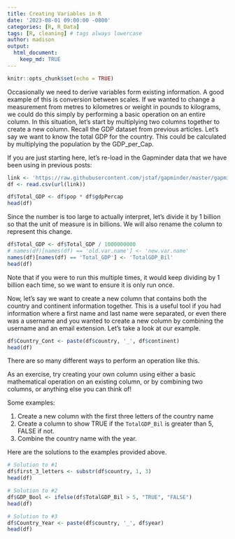 ```yaml
---
title: Creating Variables in R
date: '2023-08-01 09:00:00 -0800'
categories: [R, R_Data]
tags: [R, cleaning] # tags always lowercase
author: madison
output: 
  html_document:
    keep_md: TRUE
---
```


```r
knitr::opts_chunk$set(echo = TRUE)
```


Occasionally we need to derive variables form existing information. A good example of this is conversion between scales. If we wanted to change a measurement from metres to kilometres or weight in pounds to kilograms, we could do this simply by performing a basic operation on an entire column. In this situation, let’s start by multiplying two columns together to create a new column. Recall the GDP dataset from previous articles. Let’s say we want to know the total GDP for the country. This could be calculated by multiplying the population by the GDP_per_Cap.

If you are just starting here, let’s re-load in the Gapminder data that we have been using in previous posts:

```r
link <- 'https://raw.githubusercontent.com/jstaf/gapminder/master/gapminder/gapminder.csv'
df <- read.csv(url(link))
```

```r
df$Total_GDP <- df$pop * df$gdpPercap
head(df)
```

Since the number is too large to actually interpret, let’s divide it by 1 billion so that the unit of measure is in billions. We will also rename the column to represent this change.

```r
df$Total_GDP <- df$Total_GDP / 1000000000
# names(df)[names(df) == 'old.var.name'] <- 'new.var.name'
names(df)[names(df) == 'Total_GDP'] <- 'TotalGDP_Bil'
head(df)
```

Note that if you were to run this multiple times, it would keep dividing by 1 billion each time, so we want to ensure it is only run once.

Now, let’s say we want to create a new column that contains both the country and continent information together. This is a useful tool if you had information where a first name and last name were separated, or even there was a username and you wanted to create a new column by combining the username and an email extension. Let’s take a look at our example.

```r
df$Country_Cont <- paste(df$country, '_', df$continent)
head(df)
```

There are so many different ways to perform an operation like this.

As an exercise, try creating your own column using either a basic mathematical operation on an existing column, or by combining two columns, or anything else you can think of!

Some examples:

1. Create a new column with the first three letters of the country name
2. Create a column to show TRUE if the `TotalGDP_Bil` is greater than 5, FALSE if not.
3. Combine the country name with the year.

Here are the solutions to the examples provided above.

```r
# Solution to #1
df$first_3_letters <- substr(df$country, 1, 3)
head(df)
```

```r
# Solution to #2
df$GDP_Bool <- ifelse(df$TotalGDP_Bil > 5, "TRUE", "FALSE")
head(df)
```

```r
# Solution to #3
df$Country_Year <- paste(df$country, '_', df$year)
head(df)
```